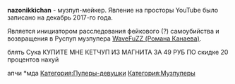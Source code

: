 {{Инфобокс для пуперов
|title2=nazonikkichan
|другие_ники=
|image3=Ahegao-3D-Hipster.jpg
|caption3=
|сферы_творчества=RYTP, RYTPMV
|год_начала=2017
|image4=
|caption4=
|имя_фамилия=
|дата_рождения=
|место_проживания=
|ссылки=
*[https://www.youtube.com/channel/UCJ4dL9ASdzcHjfEXM2STNDA Youtube]
}}
'''nazonikkichan''' - музпуп-мейкер. Явление на просторы YouTube было записано на декабрь 2017-го года.

Является инициатором расследования фейкового (?) самоубийства и возвращения в Руспуп музпупера [[WaveFuZZ|WaveFuZZ (Романа Канаева)]].

блять Сука КУПИТЕ МНЕ КЕТЧУП ИЗ МАГНИТА ЗА 49 РУБ ПО скидке 20 процентов нахуй 

апчи *мда
[[Категория:Пуперы-девушки]]
[[Категория:Музпуперы]]